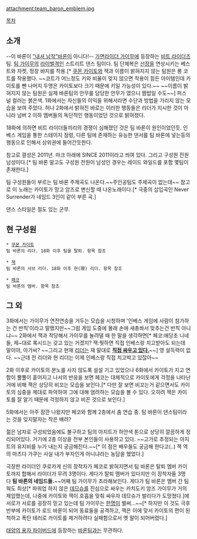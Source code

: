 attachment:team_baron_emblem.jpg

[[목차]]
== 소개 ==
--이 바론이 [["내셔 남작"바론]]이 아니다!--
[[가면라이더 가이무]]에 등장하는 [[비트 라이더즈]] 팀. [[팀 가이무]]의 [[라이벌]]격인 스트리트 댄스 팀이다. 팀 단체복은 [[선장]]을 연상시키는 베스트와 자켓, 정장 바지를 착용.[* [[쿠몬 카이토]]와 잭과 이름이 밝혀지지 않는 팀원은 롱 코트를 착용했다. ~~코트가 어느정도 키와 비율이 맞지 않으면 착용이 힘든 아이템인데 카이토를 뺀 나머지 두명은 카이토보다 크기 때문에 키일 가능성이 있다.~~ ~~이름이 밝혀지지 않는 팀원은 실제 바론팀의 안무를 담당한 안무가 였으니 짬밥일 수도~~] 퍼스널 컬러는 붉은색. 1화에서는 자신들의 이익을 위해서라면 수단과 방법을 가리지 않는 모습을 보여 주었다. 허나 2화에서 밝혀진 바로는 이러한 행동들은 리더가 지시한 것이 아니라 넘버 2 이하 멤버들의 독단적인 행동이었던 것으로 밝혀졌다.

18화에 의하면 비트 라이더들끼리의 경쟁이 심해졌던 것은 팀 바론이 원인이었던듯. 인베스 게임을 통한 스테이지 점령, 다른 팀에 존재하는 유능한 댄서를 팀 바론에 넣는등의 행동으로 인해서 상위권에 들어간듯한다.

참고로 결성은 2011년. 마크 아래에 SINCE 2011이라고 씌여 있다. 그리고 구성원 전원 남성이다.[* 팀 바론 말고도 구성원 전원이 남성인 경우는 레이드 와일드를 포함 몇팀이 존재한다.]

팀 구성원들이 부르는 팀 바론 주제곡도 나온다.~~주인공팀도 주제곡이 없는데~~ 참고로 이 노래는 카이토가 망고 암즈로 변신할 때 나온노래이다.[* 극중의 삽입곡인 Never Surrender가 네임드 3인이 같이 부른 곡.]

댄스 스타일은 절도 있는 군무.
== 현 구성원 ==
 * [[쿠몬 카이토]]
 팀 바론의 리더. 18화 이후 팀을 탈퇴. 항목 참조

 * [[잭(가면라이더 가이무)|잭]]
 팀 바론의 서브 리더. 18화 이후 현(現) 리더. 항목 참조

 * [[페코(가면라이더 가이무)|페코]] 
 팀 바론의 멤버. 항목 참조 

== 그 외 ==
3화에서는 가이무가 연전연승을 거두는 모습을 시청하며 '인베스 게임에 사람이 참가하는 건 반칙'이라고 말했지만~~그럼 게임 도중에 몰래 손에 새총쏴서 맞추는건 반칙 아니냐~~ 2화에서 잭과 작당해서 가이무를 놀려댈 때 한 말을 생각하면[* 페코:애당초 니네들, 제~대로 록시드는 갖고 있는 거겠지? 잭:뭣하면 직접 인베스랑 치고받아도 되는데 말이야, 아가씨? ~~그리고 현재 [[카즈라바 코우타|리더]]는 쟤 말대로 '''[[가이무|직접 싸우고 있다.]]'''~~] 영 설득력이 없다. ~~근데 전 리더와 현 리더는 이제 인베스랑 직접 치고박고 있잖아~~

2화 이후로 카이토의 분노를 사지 않도록 설설 기고 있었으나 6화에서 카이토가 지고 연합이 뿔뿔이 흩어지고 나서의 반응을 보면 페코는 대체적으로 카이토에게 걱정을 나타난 거에 비해 잭은 상당히 비꼬는 모습을 보인다.[* 다만 잘 보면 비꼬는거 같으면서도 카이토의 심중을 제대로 파악하여 그에 대해 염려하는 모습을 볼 수 있다. 오히려 잭은 카이토를 잘 알기 때문에 걱정하지 않고 비꼰 것으로 보인다.]

5화에서는 아주 잠깐 나왔지만 페코와 함께 2층에서 춤 연습 중. 팀 바론이 댄스팀이라는 것을 잊지말자는 작은 배려?

젊은 남자로 구성되었음에도 불구하고 팀의 아지트가 하얀색 톤으로 상당히 깔끔하게 정리되어있다. 거기에 2층 이상을 전부 본인들이 사용하고 있다. ~~고가로 추정되는 아지트의 유지비를 누가 내는지 궁금해진다.~~[* 이 점은 배우들도 궁금해 한다고(..) 잭 역의 마츠다 가쿠는 사실 내가 부자인게 아니냐라는 농담을 했었다.]

극장판 라이더인 쿠로카게 신의 장착자가 페코로 밝혀지면서 팀 바론은 탈퇴 멤버 카이토까지 합해서 라이더가 무려 3명이다. 게다가 탈퇴 멤버가 있다지만 이 장착자들 3명 다 '''팀 바론의 네임드들.'''~~어째 팀 가이무가 초라해보인다. 게다가 팀 바론은 멤버 간 팀웍도 최상[* 파워업 하지 않은 [[데므슈]]를 진심으로 싸우는 카치도키 암즈 가이무가 거의 제압했는데, 나중에 카이토와 잭이 호흡을 맞춰 싸우자 데므슈가 발리다가 도망쳤다.]에 서로가 서로를 굉장히 믿고 있는데 팀 가이무는 [[쿠레시마 미츠자네|한명]]이 벌써...~~[* 하지만 이 것도 극후반부에 카이토가 로드 바론이 되어 동료들을 공격하고, 잭은 이에 맞서 카이토의 편이 된 척하고 폭탄 테러로 카이토를 제거하려다 실패함으로서 옛 말이 되어버렸다.]

[[태양의 용자 파이버드]]에 등장하는 [[바론팀]]과는 무관하다.
